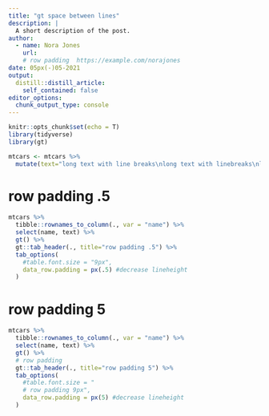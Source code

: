 ```yaml
---
title: "gt space between lines"
description: |
  A short description of the post.
author:
  - name: Nora Jones
    url:
    # row padding  https://example.com/norajones
date: 05px(-)05-2021
output:
  distill::distill_article:
    self_contained: false
editor_options: 
  chunk_output_type: console
---
```



```r
knitr::opts_chunk$set(echo = T)
library(tidyverse)
library(gt)
```

```r
mtcars <- mtcars %>% 
  mutate(text="long text with line breaks\nlong text with linebreaks\nlong text with linebreaks")
```


# row padding .5

```r
mtcars %>% 
  tibble::rownames_to_column(., var = "name") %>% 
  select(name, text) %>% 
  gt() %>% 
  gt::tab_header(., title="row padding .5") %>% 
  tab_options(
    #table.font.size = "9px",
    data_row.padding = px(.5) #decrease lineheight
  )
```



# row padding 5

```r
mtcars %>% 
  tibble::rownames_to_column(., var = "name") %>% 
  select(name, text) %>% 
  gt() %>% 
  # row padding 
  gt::tab_header(., title="row padding 5") %>% 
  tab_options(
    #table.font.size = "
    # row padding 9px",
    data_row.padding = px(5) #decrease lineheight
  )
```


